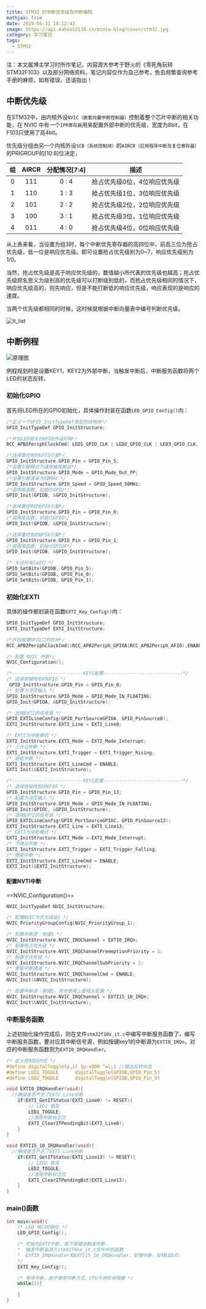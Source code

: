 ```yaml
---
title: STM32 的中断优先级及中断编程
mathjax: true
date: 2019-05-31 10:12:43
image: https://api.mahoo12138.cn/minio-blog/cover/stm32.jpg
category: 学习笔记
tags:
  - STM32
---
```


注：本文属博主学习时所作笔记，内容源大参考于野火的《零死角玩转STM32F103》以及部分网络资料，笔记内容仅作为自己参考，免去频繁查询参考手册的麻烦，如有错误，还请指出！

## 中断优先级

在STM32中，由内核外设`NVIC（嵌套向量中断控制器）`控制着整个芯片中断的相关功能，在 NVIC 中有一个`IPR寄存器`用来配置外部中断的优先级，宽度为8bit，在F103只使用了高4bit。

优先级分组由另一个内核外设`SCB（系统控制块）`的`AIRCR（应用程序中断及复位寄存器）`的PRIGROUP的[10:8]位决定，

| 组  | AIRCR | 分配情况[7:4] |             描述             |
| :-: | :---: | :-----------: | :--------------------------: |
|  0  |  111  |     0 : 4     | 抢占优先级0位，4位响应优先级 |
|  1  |  110  |     1 : 3     | 抢占优先级1位，3位响应优先级 |
|  2  |  101  |     2 : 2     | 抢占优先级2位，2位响应优先级 |
|  3  |  100  |     3 : 1     | 抢占优先级3位，1位响应优先级 |
|  4  |  011  |     4 : 0     | 抢占优先级4位，0位响应优先级 |

从上表来看，当设置为组3时，每个中断优先寄存器的高四位中，前高三位为抢占优先级，低一位是响应优先级。即可设置抢占优先级别为0~7，响应优先级别为1/0。

当然，抢占优先级是高于响应优先级的，数值越小所代表的优先级也越高；抢占优先级顾名思义为级别高的优先级可以打断级别低的，而抢占优先级相同的情况下，响应优先级高的，则先响应，但是不能打断低的响应优先级，响应表现的是响应的速度。

当两个优先级都相同的时候，这时候就根据中断向量表中编号判断优先级。

![it_list](https://api.mahoo12138.cn/minio-blog/study/STM32/it_list.png)

## 中断例程

![原理图](https://api.mahoo12138.cn/minio-blog/study/STM32/interupt.png)

例程规划的是设置KEY1，KEY2为外部中断，当触发中断后，中断服务函数将两个LED的状态反转，

### 初始化GPIO

首先将LED所在的GPIO初始化，具体操作封装在函数`LED_GPIO_Config()`内：

```c
/*定义一个GPIO_InitTypeDef类型的结构体*/
GPIO_InitTypeDef GPIO_InitStructure;

/*开启LED相关的GPIO外设时钟*/
RCC_APB2PeriphClockCmd( LED1_GPIO_CLK | LED2_GPIO_CLK | LED3_GPIO_CLK, ENABLE);

/*选择要控制的GPIO引脚*/
GPIO_InitStructure.GPIO_Pin = GPIO_Pin_5;
/*设置引脚模式为通用推挽输出*/
GPIO_InitStructure.GPIO_Mode = GPIO_Mode_Out_PP;
/*设置引脚速率为50MHz */
GPIO_InitStructure.GPIO_Speed = GPIO_Speed_50MHz;
/*调用库函数，初始化GPIO*/
GPIO_Init(GPIOB, &GPIO_InitStructure);

/*选择要控制的GPIO引脚*/
GPIO_InitStructure.GPIO_Pin = GPIO_Pin_0;
/*调用库函数，初始化GPIO*/
GPIO_Init(GPIOB, &GPIO_InitStructure);

/*选择要控制的GPIO引脚*/
GPIO_InitStructure.GPIO_Pin = GPIO_Pin_1;
/*调用库函数，初始化GPIOF*/
GPIO_Init(GPIOB, &GPIO_InitStructure);

/* 关闭所有led灯	*/
GPIO_SetBits(GPIOB, GPIO_Pin_5);
GPIO_SetBits(GPIOB, GPIO_Pin_0);
GPIO_SetBits(GPIOB, GPIO_Pin_1);
```

### 初始化EXTI

具体的操作都封装在函数`EXTI_Key_Config()`内：

```c
GPIO_InitTypeDef GPIO_InitStructure;
EXTI_InitTypeDef EXTI_InitStructure;

/*开启按键GPIO口的时钟*/
RCC_APB2PeriphClockCmd((RCC_APB2Periph_GPIOA|RCC_APB2Periph_AFIO),ENABLE);

/* 配置 NVIC 中断*/
NVIC_Configuration();

/*--------------------------KEY1配置-----------------------------*/
/* 选择按键用到的GPIO */
 GPIO_InitStructure.GPIO_Pin = GPIO_Pin_0;
/* 配置为浮空输入 */
GPIO_InitStructure.GPIO_Mode = GPIO_Mode_IN_FLOATING;
GPIO_Init(GPIOA, &GPIO_InitStructure);

/* 选择EXTI的信号源 */
GPIO_EXTILineConfig(GPIO_PortSourceGPIOA, GPIO_PinSource0);
EXTI_InitStructure.EXTI_Line = EXTI_Line0;

/* EXTI为中断模式 */
EXTI_InitStructure.EXTI_Mode = EXTI_Mode_Interrupt;
/* 上升沿中断 */
EXTI_InitStructure.EXTI_Trigger = EXTI_Trigger_Rising;
/* 使能中断 */
EXTI_InitStructure.EXTI_LineCmd = ENABLE;
EXTI_Init(&EXTI_InitStructure);

/*--------------------------KEY2配置-----------------------------*/
/* 选择按键用到的GPIO */
GPIO_InitStructure.GPIO_Pin = GPIO_Pin_13;
/* 配置为浮空输入 */
GPIO_InitStructure.GPIO_Mode = GPIO_Mode_IN_FLOATING;
GPIO_Init(GPIOC, &GPIO_InitStructure);
/* 选择EXTI的信号源 */
GPIO_EXTILineConfig(GPIO_PortSourceGPIOC, GPIO_PinSource13);
EXTI_InitStructure.EXTI_Line = EXTI_Line13;
/* EXTI为中断模式 */
EXTI_InitStructure.EXTI_Mode = EXTI_Mode_Interrupt;
/* 下降沿中断 */
EXTI_InitStructure.EXTI_Trigger = EXTI_Trigger_Falling;
/* 使能中断 */
EXTI_InitStructure.EXTI_LineCmd = ENABLE;
EXTI_Init(&EXTI_InitStructure);
```

#### 配置NVTI中断

==NVIC_Configuration()==

```c
NVIC_InitTypeDef NVIC_InitStructure;

/* 配置NVIC为优先级组1 */
NVIC_PriorityGroupConfig(NVIC_PriorityGroup_1);

/* 配置中断源：按键1 */
NVIC_InitStructure.NVIC_IRQChannel = EXTI0_IRQn;
/* 配置抢占优先级 */
NVIC_InitStructure.NVIC_IRQChannelPreemptionPriority = 1;
/* 配置子优先级 */
NVIC_InitStructure.NVIC_IRQChannelSubPriority = 1;
/* 使能中断通道 */
NVIC_InitStructure.NVIC_IRQChannelCmd = ENABLE;
NVIC_Init(&NVIC_InitStructure);

/* 配置中断源：按键2，其他使用上面相关配置 */
NVIC_InitStructure.NVIC_IRQChannel = EXTI15_10_IRQn;
NVIC_Init(&NVIC_InitStructure);
```

### 中断服务函数

上述初始化操作完成后，则在文件`stm32f10x_it.c`中编写中断服务函数了，编写中断服务函数，要对应其中断信号源，例如按键key1的中断源为`EXTI0_IRQn`，对应的中断服务函数则为`EXTI0_IRQHandler`。

```c
/* 定义控制IO的宏 */
#define digitalToggle(p,i) {p->ODR ^=i;} //输出反转状态
#define LED1_TOGGLE		 digitalToggle(GPIOB,GPIO_Pin_5)
#define LED2_TOGGLE		 digitalToggle(GPIOB,GPIO_Pin_0)

void EXTI0_IRQHandler(void){
  //确保是否产生了EXTI Line中断
	if(EXTI_GetITStatus(EXTI_Line0) != RESET){
		// LED1 取反
		LED1_TOGGLE;
    	//清除中断标志位
		EXTI_ClearITPendingBit(EXTI_Line0);
	}
}

void EXTI15_10_IRQHandler(void){
  //确保是否产生了EXTI Line中断
	if(EXTI_GetITStatus(EXTI_Line13) != RESET){
		// LED2 取反
		LED2_TOGGLE;
    	//清除中断标志位
		EXTI_ClearITPendingBit(EXTI_Line13);
	}
}
```

### main()函数

```c
int main(void){
	/* LED 端口初始化 */
	LED_GPIO_Config();

	/* 初始化EXTI中断，按下按键会触发中断，
  	*  触发中断会进入stm32f4xx_it.c文件中的函数
	*  EXTI0_IRQHandler和EXTI15_10_IRQHandler，处理中断，反转LED灯。
	*/
	EXTI_Key_Config();

	/* 等待中断，由于使用中断方式，CPU不用轮询按键 */
	while(1){

	}
}
```
